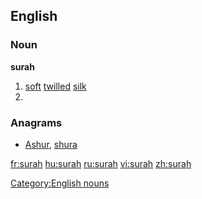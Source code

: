 ==English==

===Noun===
'''surah'''

# [[soft]] [[twill]]ed [[silk]]
# {{alternative spelling of|sura}}

===Anagrams===
* [[Ashur#English|Ashur]], [[shura#English|shura]]

[[Category:English nouns]]

[[fr:surah]]
[[hu:surah]]
[[ru:surah]]
[[vi:surah]]
[[zh:surah]]